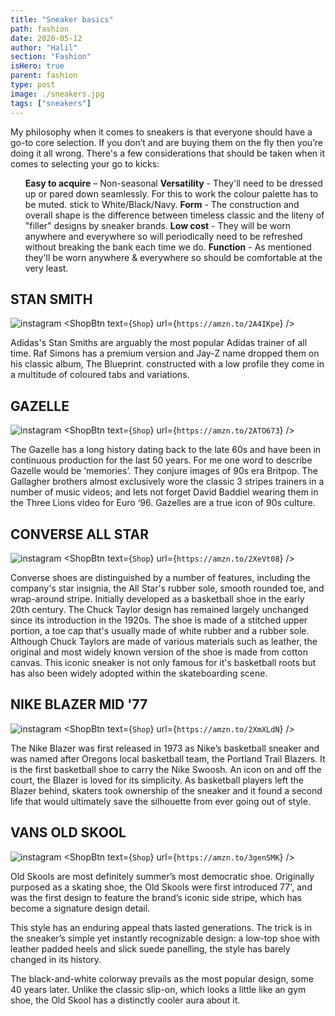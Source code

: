 ```yaml
---
title: "Sneaker basics"
path: fashion
date: 2020-05-12
author: "Halil"
section: "Fashion"
isHero: true
parent: fashion
type: post
image: ./sneakers.jpg
tags: ["sneakers"]
---
```



My philosophy when it comes to sneakers is that everyone should have a go-to core selection.
If you don’t and are buying them on the fly then you’re doing it all wrong.
There's a few considerations that should be taken when it comes to selecting your go to kicks:

<ul>
<ListItem>
    <b>Easy to acquire</b> – Non-seasonal
</ListItem>
<ListItem>
    <b>Versatility</b> - They'll need to be dressed up or pared down seamlessly. For this to work the colour palette has to be muted. stick to White/Black/Navy.
</ListItem>
<ListItem>
    <b>Form</b> - The construction and overall shape is the difference between timeless classic and the liteny of "filler" designs by sneaker brands.
</ListItem>
<ListItem>
    <b>Low cost</b> - They will be worn anywhere and everywhere so will periodically need to be refreshed without breaking the bank each time we do.
</ListItem>
<ListItem>
    <b>Function</b> - As mentioned they'll be worn anywhere & everywhere so should be comfortable at the very least.
</ListItem>
</ul>

## STAN SMITH

![instagram](BGtylyArieE)
<ShopBtn text={`Shop`} url={`https://amzn.to/2A4IKpe`} />

Adidas's Stan Smiths are arguably the most popular Adidas trainer of all time.
Raf Simons has a premium version and Jay-Z name dropped them on his classic album, The Blueprint.
constructed with a low profile they come in a multitude of coloured tabs and variations.

## GAZELLE

![instagram](BGEpFFarie2)
<ShopBtn text={`Shop`} url={`https://amzn.to/2ATO673`} />

The Gazelle has a long history dating back to the late 60s and have been in continuous production for the last 50 years.
For me one word to describe Gazelle would be ‘memories’. They conjure images of 90s era Britpop.
The Gallagher brothers almost exclusively wore the classic 3 stripes trainers in a number of music videos;
and lets not forget David Baddiel wearing them in the Three Lions video for Euro ‘96.
Gazelles are a true icon of 90s culture.

## CONVERSE ALL STAR

![instagram](B2ZVoCEhvIw)
<ShopBtn text={`Shop`} url={`https://amzn.to/2XeVt08`} />

Converse shoes are distinguished by a number of features, including the company's star insignia, the All Star's rubber sole, smooth rounded toe, and wrap-around stripe.
Initially developed as a basketball shoe in the early 20th century. The Chuck Taylor design has remained largely unchanged since its introduction in the 1920s. 
The shoe is made of a stitched upper portion, a toe cap that's usually made of white rubber and a rubber sole. 
Although Chuck Taylors are made of various materials such as leather, the original and most widely known version of the shoe is made from cotton canvas.
This iconic sneaker is not only famous for it's basketball roots but has also been widely adopted within the skateboarding scene.

## NIKE BLAZER MID '77

![instagram](B_cl5Ouq7PI)
<ShopBtn text={`Shop`} url={`https://amzn.to/2XmXLdN`} />

The Nike Blazer was first released in 1973 as Nike’s basketball sneaker and was named
after Oregons local basketball team, the Portland Trail Blazers.
It is the first basketball shoe to carry the Nike Swoosh.
An icon on and off the court, the Blazer is loved for its simplicity.
As basketball players left the Blazer behind, skaters took ownership of the sneaker and it found a second life that would ultimately save the silhouette from ever going out of style.

## VANS OLD SKOOL

![instagram](BmyepFegWhl)
<ShopBtn text={`Shop`} url={`https://amzn.to/3genSMK`} />

Old Skools are most definitely summer’s most democratic shoe.
Originally purposed as a skating shoe, the Old Skools were first introduced 77', and was the first design to feature the brand’s iconic side stripe, 
which has become a signature design detail.

This style has an enduring appeal thats lasted generations. The trick is in the sneaker’s simple yet instantly recognizable design: 
a low-top shoe with leather padded heels and slick suede panelling, the style has barely changed in its history.

The black-and-white colorway prevails as the most popular design, some 40 years later.
Unlike the classic slip-on, which looks a little like an gym shoe, the Old Skool has a distinctly cooler aura about it.
